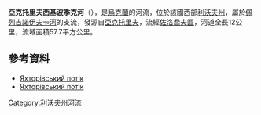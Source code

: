 '''亞克托里夫西基波季克河'''（{{lang-uk|Якторівський потік}}），是[[烏克蘭|烏克蘭]]的河流，位於該國西部[[利沃夫州|利沃夫州]]，屬於[[佩列吉諾伊夫卡河|佩列吉諾伊夫卡河]]的支流，發源自[[亞克托里夫|亞克托里夫]]，流經[[佐洛喬夫區|佐洛喬夫區]]，河道全長12公里，流域面積57.7平方公里。

==參考資料==
* [https://web.archive.org/web/20160507023058/http://oblwodgosp.gov.ua/richki Яхторівський потік]
* [https://web.archive.org/web/20180929000053/http://zbbuvr.lutsk.ua/node/136 Яхторівський потік]

{{DEFAULTSORT:Якторівський потік}}
[[Category:利沃夫州河流|Category:利沃夫州河流]]


{{Ukraine-river-stub}}